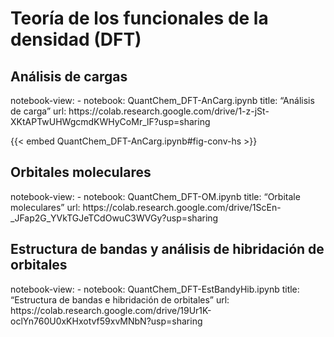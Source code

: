 # Teoría de los funcionales de la densidad (DFT)

## Análisis de cargas

notebook-view:
  - notebook: QuantChem_DFT-AnCarg.ipynb
    title: "Análisis de carga"
    url: https://colab.research.google.com/drive/1-z-jSt-XKtAPTwUHWgcmdKWHyCoMr_lF?usp=sharing

{{< embed QuantChem_DFT-AnCarg.ipynb#fig-conv-hs >}}


## Orbitales moleculares

notebook-view:
  - notebook: QuantChem_DFT-OM.ipynb
    title: "Orbitale moleculares"
    url: https://colab.research.google.com/drive/1ScEn-_JFap2G_YVkTGJeTCdOwuC3WVGy?usp=sharing

## Estructura de bandas y análisis de hibridación de orbitales

notebook-view:
  - notebook: QuantChem_DFT-EstBandyHib.ipynb
    title: "Estructura de bandas e hibridación de orbitales"
    url: https://colab.research.google.com/drive/19Ur1K-oclYn760U0xKHxotvf59xvMNbN?usp=sharing